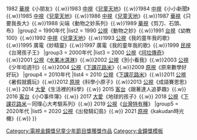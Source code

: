{{Navbox with columns
|name    = 金鐘獎兒童少年節目獎
|titlestyle = background: yellow
|title   = '''電視[[金鐘獎]][[兒童少年節目獎]]'''
|groupstyle = background: #dcb28c
|group1 = 1980年代
|list1 =  1981 [[華視]]《小朋友》{{.w}}1982 [[華視]]《小朋友》{{.w}}1983 [[中視]]《[[兒童天地]]》{{.w}}1984 [[中視]]《小小新聞》{{.w}}1985 [[中視]]《[[兒童天地]]》{{.w}}1986 [[中視]]《[[兒童天地]]》{{.w}}1987 [[華視]]《只要我長大》{{.w}}1988 尖端《動物之妙系列》{{.w}}1989 [[華視]]《剪刀、石頭、布》
|group2 = 1990年代
|list2 =  1990 [[公視]]《動物之妙》{{.w}}1991 [[台視]]《幼教100》{{.w}}1992 [[中視]]《[[兒童天地]]》{{.w}}1993 [[公視]]《我的童年我的歌》{{.w}}1995 廣電《妙精靈》{{.w}}1997 廣電《我的童年我的歌》{{.w}}1999 [[民視]]《台灣孩子王》
|group3 = 2000年代
|list3 = 2000 [[公視]]《[[坷垃傳奇]]》{{.w}}2001 [[公視]]《[[水果冰淇淋]]》{{.w}}2002 [[公視]]《別小看我》{{.w}}2003 [[公視]]《少年哈週刊》{{.w}}2004 [[公視]]《[[下課花路米]]》{{.w}}2009 [[原住民族電視台|原視]]《原來數學好好玩》
|group4 = 2010年代
|list4 = 2010 [[公視]]《[[下課花路米]]》{{.w}}2011 [[公視]]《暑假就醬玩》{{.w}}2012 [[原住民族電視台|原視]]《科學小原子》{{.w}}2013 [[公視]]《成語賽恩思》{{.w}} 2014 [[大愛]]《生活裡的科學》{{.w}} 2015 [[客家電視台|客台]]《跟著達人追夢趣》{{.w}} 2016 [[客家電視台|客台]]《小O事件簿》{{.w}} 2017 [[大愛]]《地球的孩子》{{.w}} 2018 [[公視]]《[[下課花路米]]－同理心大考驗系列》{{.w}} 2019 [[公視]]《[[台灣特有種]]》
|group5 = 2020年代
|list5 = 2020 [[公視]]《出發騎幻島》{{.w}} 2021 [[原住民族電視台|原視]]《kakudan時光機》{{.w}}
}}<includeonly>[[Category:電視金鐘獎兒童少年節目獎獲獎作品]]</includeonly>
<noinclude>
[[Category:金鐘獎模板]]
</noinclude>